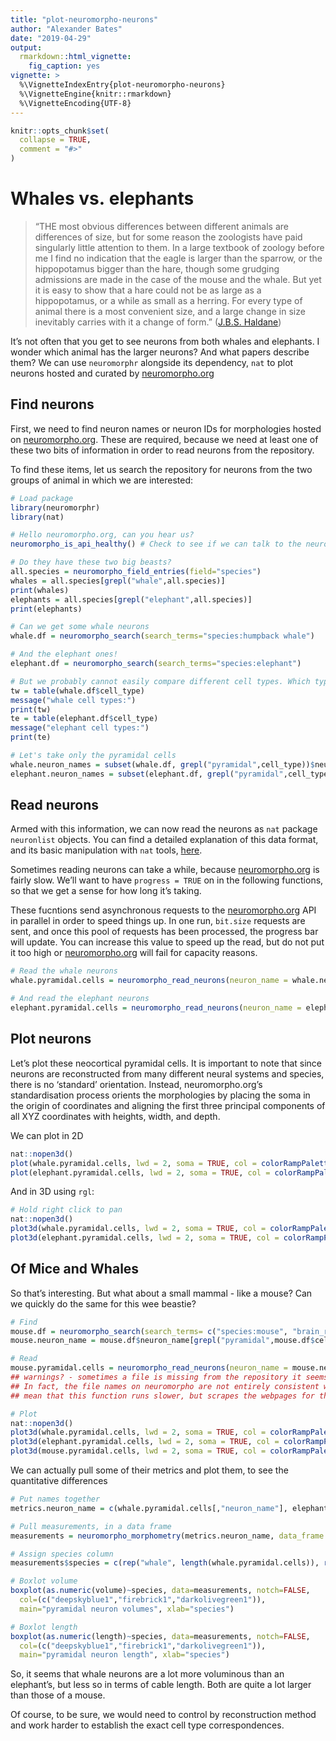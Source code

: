 ```yaml
---
title: "plot-neuromorpho-neurons"
author: "Alexander Bates"
date: "2019-04-29"
output: 
  rmarkdown::html_vignette:
    fig_caption: yes
vignette: >
  %\VignetteIndexEntry{plot-neuromorpho-neurons}
  %\VignetteEngine{knitr::rmarkdown}
  %\VignetteEncoding{UTF-8}
---
```


```r
knitr::opts_chunk$set(
  collapse = TRUE,
  comment = "#>"
)
```

# Whales vs. elephants

> "THE most obvious differences between different animals are differences 
of size, but for some reason the zoologists have paid singularly little 
attention to them. In a large textbook of zoology before me I find no 
indication that the eagle is larger than the sparrow, or the hippopotamus 
bigger than the hare, though some grudging admissions are made in the case 
of the mouse and the whale. But yet it is easy to show that a hare could not 
be as large as a hippopotamus, or a while as small as a herring. For every 
type of animal there is a most convenient size, and a large change in size 
inevitably carries with it a change of form."
([J.B.S. Haldane](https://archive.org/stream/OnBeingTheRightSize-J.B.S.Haldane/rightsize_djvu.txt))

It's not often that you get to see neurons from both whales and elephants. I wonder which animal has the larger neurons? And what papers describe them? We can use `neuromorphr` alongside its dependency, `nat` to plot neurons hosted and curated by [neuromorpho.org](http://neuromorpho.org)

## Find neurons

First, we need to find neuron names or neuron IDs for morphologies hosted on [neuromorpho.org](http://neuromorpho.org). These are required, because we need at least one of these two bits of information in order to read neurons from the repository.

To find these items, let us search the repository for neurons from the two groups of animal in which we are interested:

```r
# Load package
library(neuromorphr)
library(nat)

# Hello neuromorpho.org, can you hear us?
neuromorpho_is_api_healthy() # Check to see if we can talk to the neuromorpho API, otherwise we cannot continue

# Do they have these two big beasts?
all.species = neuromorpho_field_entries(field="species")
whales = all.species[grepl("whale",all.species)]
print(whales)
elephants = all.species[grepl("elephant",all.species)]
print(elephants)

# Can we get some whale neurons
whale.df = neuromorpho_search(search_terms="species:humpback whale")

# And the elephant ones!
elephant.df = neuromorpho_search(search_terms="species:elephant")

# But we probably cannot easily compare different cell types. Which types do we have?
tw = table(whale.df$cell_type)
message("whale cell types:")
print(tw)
te = table(elephant.df$cell_type)
message("elephant cell types:")
print(te)

# Let's take only the pyramidal cells
whale.neuron_names = subset(whale.df, grepl("pyramidal",cell_type))$neuron_name
elephant.neuron_names = subset(elephant.df, grepl("pyramidal",cell_type))$neuron_name

```

## Read neurons

Armed with this information, we can now read the neurons as `nat` package `neuronlist` objects. You can find a detailed explanation of this data format, and its basic manipulation with `nat` tools, [here](https://jefferis.github.io/nat/).

Sometimes reading neurons can take a while, because [neuromorpho.org](http://neuromorpho.org) is fairly slow. We'll want to have `progress = TRUE` on in the following functions, so that we get a sense for how long it's taking.

These fucntions send asynchronous requests to the [neuromorpho.org](http://neuromorpho.org) API in parallel in order to speed things up. In one run, `bit.size` requests are sent, and once this pool of requests has been processed, the progress bar will update. You can increase this value to speed up the read, but do not put it too high or [neuromorpho.org](http://neuromorpho.org) will fail for capacity reasons.

```r
# Read the whale neurons
whale.pyramidal.cells = neuromorpho_read_neurons(neuron_name = whale.neuron_names, bit.size = 10, nat = TRUE, progress = TRUE)

# And read the elephant neurons
elephant.pyramidal.cells = neuromorpho_read_neurons(neuron_name = elephant.neuron_names, bit.size = 10, nat = TRUE, progress = TRUE)
```

## Plot neurons

Let's plot these neocortical pyramidal cells. It is important to note that since neurons are reconstructed from many different neural systems and species, there is no 'standard' orientation. Instead, neuromorpho.org's standardisation process orients the morphologies by placing the soma in the origin of coordinates and aligning the first three principal components of all XYZ coordinates with heights, width, and depth. 

We can plot in 2D


```r
nat::nopen3d()
plot(whale.pyramidal.cells, lwd = 2, soma = TRUE, col = colorRampPalette(c("deepskyblue1","deepskyblue4"))(length(whale.pyramidal.cells)))
plot(elephant.pyramidal.cells, lwd = 2, soma = TRUE, col = colorRampPalette(c("firebrick1","firebrick4"))(length(elephant.pyramidal.cells)))
```

And in 3D using `rgl`:

```r
# Hold right click to pan
nat::nopen3d()
plot3d(whale.pyramidal.cells, lwd = 2, soma = TRUE, col = colorRampPalette(c("deepskyblue1","deepskyblue4"))(length(whale.pyramidal.cells)))
plot3d(elephant.pyramidal.cells, lwd = 2, soma = TRUE, col = colorRampPalette(c("firebrick1","firebrick4"))(length(elephant.pyramidal.cells)))
```

## Of Mice and Whales

So that's interesting. But what about a small mammal - like a mouse? Can we quickly do the same for this wee beastie?

```r
# Find
mouse.df = neuromorpho_search(search_terms= c("species:mouse", "brain_region:neocortex")) # takes a while, there's a lot of mouse data to look through!
mouse.neuron_name = mouse.df$neuron_name[grepl("pyramidal",mouse.df$cell_type)]

# Read
mouse.pyramidal.cells = neuromorpho_read_neurons(neuron_name = mouse.neuron_name, batch.size = 25, nat = TRUE, progress = TRUE, find = FALSE)
## warnings? - sometimes a file is missing from the repository it seems, or can otherwise not be accessed, so we lost a few cells ...
## In fact, the file names on neuromorpho are not entirely consistent with one another. You can try using find = TRUE, which will
## mean that this function runs slower, but scrapes the webpages for the correct dowbnload URL, which may slightly improve neuron retrieval 

# Plot
nat::nopen3d()
plot3d(whale.pyramidal.cells, lwd = 2, soma = TRUE, col = colorRampPalette(c("deepskyblue1","deepskyblue4"))(length(whale.pyramidal.cells)))
plot3d(elephant.pyramidal.cells, lwd = 2, soma = TRUE, col = colorRampPalette(c("firebrick1","firebrick4"))(length(elephant.pyramidal.cells)))
plot3d(mouse.pyramidal.cells, lwd = 2, soma = TRUE, col = colorRampPalette(c("darkolivegreen1","darkolivegreen4"))(length(mouse.pyramidal.cells)))

```

We can actually pull some of their metrics and plot them, to see the quantitative differences

```r
# Put names together
metrics.neuron_name = c(whale.pyramidal.cells[,"neuron_name"], elephant.pyramidal.cells[,"neuron_name"], mouse.pyramidal.cells[,"neuron_name"])

# Pull measurements, in a data frame
measurements = neuromorpho_morphometry(metrics.neuron_name, data_frame = TRUE)

# Assign species column
measurements$species = c(rep("whale", length(whale.pyramidal.cells)), rep("elephant", length(elephant.pyramidal.cells)), rep("mouse", length(mouse.pyramidal.cells)))

# Boxlot volume
boxplot(as.numeric(volume)~species, data=measurements, notch=FALSE, 
  col=(c("deepskyblue1","firebrick1","darkolivegreen1")),
  main="pyramidal neuron volumes", xlab="species")

# Boxlot length
boxplot(as.numeric(length)~species, data=measurements, notch=FALSE, 
  col=(c("deepskyblue1","firebrick1","darkolivegreen1")),
  main="pyramidal neuron length", xlab="species")
```

So, it seems that whale neurons are a lot more voluminous than an elephant's, but less so in terms of cable length. Both are quite a lot larger than those of a mouse.

Of course, to be sure, we would need to control by reconstruction method and work harder to establish the exact cell type correspondences.
